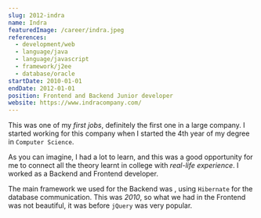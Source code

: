 ```yaml
---
slug: 2012-indra
name: Indra
featuredImage: /career/indra.jpeg
references:
  - development/web
  - language/java
  - language/javascript
  - framework/j2ee
  - database/oracle
startDate: 2010-01-01
endDate: 2012-01-01
position: Frontend and Backend Junior developer
website: https://www.indracompany.com/
---
```


This was one of my _first jobs_, definitely the first one in a large company. I started working for this company when I started the 4th year of my degree in `Computer Science`.

As you can imagine, I had a lot to learn, and this was a good opportunity for me to connect all the theory learnt in college with _real-life experience_. I worked as a Backend and Frontend developer.

The main framework we used for the Backend was [](framework/j2ee), using `Hibernate` for the database communication. This was _2010_, so what we had in the Frontend was not beautiful, it was before `jQuery` was very popular.

